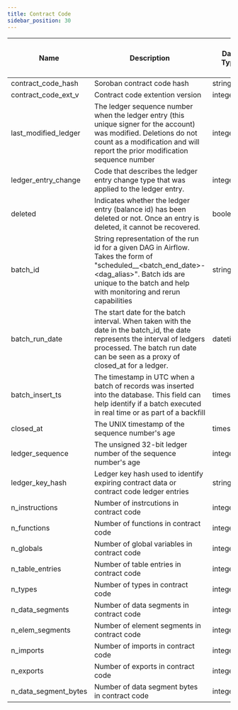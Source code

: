 ```yaml
---
title: Contract Code
sidebar_position: 30
---
```


| Name | Description | Data Type | Domain Values | Primary Key? | Natural Key? | Partition or Cluster Field? | Required? | Notes |
| --- | --- | --- | --- | --- | --- | --- | --- | --- |
| contract_code_hash | Soroban contract code hash | string |  |  | Yes | Cluster | Yes |  |
| contract_code_ext_v | Contract code extention version | integer |  |  |  |  |  |  |
| last_modified_ledger | The ledger sequence number when the ledger entry (this unique signer for the account) was modified. Deletions do not count as a modification and will report the prior modification sequence number | integer |  |  |  | Cluster | Yes |  |
| ledger_entry_change | Code that describes the ledger entry change type that was applied to the ledger entry. | integer |  |  |  |  | Yes |  |
| deleted | Indicates whether the ledger entry (balance id) has been deleted or not. Once an entry is deleted, it cannot be recovered. | boolean |  |  |  |  | Yes |  |
| batch_id | String representation of the run id for a given DAG in Airflow. Takes the form of "scheduled\_\_<batch_end_date>-<dag_alias>". Batch ids are unique to the batch and help with monitoring and rerun capabilities | string |  |  |  |  | Yes |  |
| batch_run_date | The start date for the batch interval. When taken with the date in the batch_id, the date represents the interval of ledgers processed. The batch run date can be seen as a proxy of closed_at for a ledger. | datetime |  |  |  |  | Yes |  |
| batch_insert_ts | The timestamp in UTC when a batch of records was inserted into the database. This field can help identify if a batch executed in real time or as part of a backfill | timestamp |  |  |  |  | Yes |  |
| closed_at | The UNIX timestamp of the sequence number's age | timestamp |  |  |  | Partition | Yes |  |
| ledger_sequence | The unsigned 32-bit ledger number of the sequence number's age | integer |  |  |  |  | Yes |  |
| ledger_key_hash | Ledger key hash used to identify expiring contract data or contract code ledger entries | string |  |  |  |  | Yes |  |
| n_instructions | Number of instrcutions in contract code | integer |  |  |  |  |  |  |
| n_functions | Number of functions in contract code | integer |  |  |  |  |  |  |
| n_globals | Number of global variables in contract code | integer |  |  |  |  |  |  |
| n_table_entries | Number of table entries in contract code | integer |  |  |  |  |  |  |
| n_types | Number of types in contract code | integer |  |  |  |  |  |  |
| n_data_segments | Number of data segments in contract code | integer |  |  |  |  |  |  |
| n_elem_segments | Number of element segments in contract code | integer |  |  |  |  |  |  |
| n_imports | Number of imports in contract code | integer |  |  |  |  |  |  |
| n_exports | Number of exports in contract code | integer |  |  |  |  |  |  |
| n_data_segment_bytes | Number of data segment bytes in contract code | integer |  |  |  |  |  |  |
